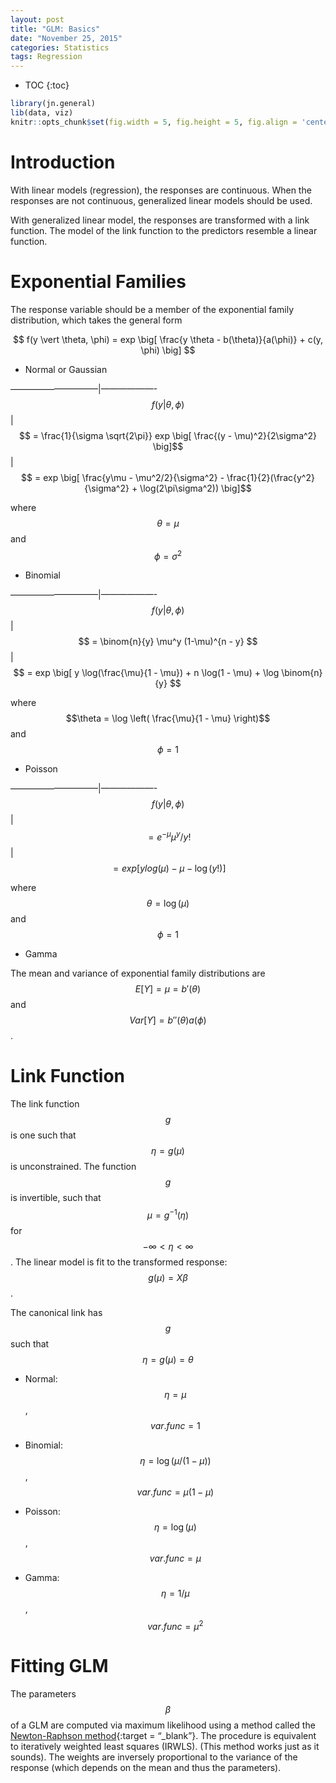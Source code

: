 ```yaml
---
layout: post
title: "GLM: Basics"
date: "November 25, 2015"
categories: Statistics
tags: Regression
---
```


* TOC
{:toc}

```r
library(jn.general)
lib(data, viz)
knitr::opts_chunk$set(fig.width = 5, fig.height = 5, fig.align = 'center')
```

# Introduction
With linear models (regression), the responses are continuous. When the responses are not continuous, generalized linear models should be used.

With generalized linear model, the responses are transformed with a link function. The model of the link function to the predictors resemble a linear function.

# Exponential Families
The response variable should be a member of the exponential family distribution, which takes the general form

$$ f(y \vert \theta, \phi) = exp \big[ \frac{y \theta - b(\theta)}{a(\phi)} + c(y, \phi) \big] $$

* Normal or Gaussian

------------------------------|-------------------
$$ f(y \vert \theta, \phi) $$ | $$ = \frac{1}{\sigma \sqrt{2\pi}} exp \big[ \frac{(y - \mu)^2}{2\sigma^2} \big]$$
                              | $$ = exp \big[ \frac{y\mu - \mu^2/2}{\sigma^2} - \frac{1}{2}(\frac{y^2}{\sigma^2} + \log(2\pi\sigma^2)) \big]$$ 

where $$\theta = \mu$$ and $$\phi = \sigma^2$$

* Binomial

------------------------------|-------------------
$$ f(y \vert \theta, \phi) $$ | $$ = \binom{n}{y} \mu^y (1-\mu)^{n - y} $$
                              | $$ = exp \big[ y \log(\frac{\mu}{1 - \mu}) + n \log(1 - \mu) + \log \binom{n}{y} $$

where $$\theta = \log \left( \frac{\mu}{1 - \mu} \right)$$ and $$\phi = 1$$

* Poisson

------------------------------|-------------------
$$ f(y \vert \theta, \phi) $$ | $$ = e^{- \mu} \mu^y / y! $$
                              | $$ = exp \big[ ylog(\mu) - \mu - \log(y!) \big] $$
                              
where $$\theta = \log(\mu)$$ and $$\phi = 1$$

* Gamma

The mean and variance of exponential family distributions are $$E[Y] = \mu = b'(\theta)$$ and $$Var[Y] = b''(\theta) a(\phi)$$.

# Link Function
The link function $$g$$ is one such that $$\eta = g(\mu)$$ is unconstrained. The function $$g$$ is invertible, such that $$\mu = g^{-1}(\eta)$$ for $$ -\infty < \eta < \infty $$. The linear model is fit to the transformed response: $$ g(\mu) = X\beta$$.

The canonical link has $$g$$ such that $$\eta = g(\mu) = \theta$$ 

* Normal: $$\eta = \mu$$, $$var.func = 1 $$

* Binomial: $$\eta = \log(\mu / (1 - \mu))$$, $$var.func = \mu(1 - \mu)$$

* Poisson: $$\eta = \log(\mu)$$, $$var.func = \mu$$

* Gamma: $$\eta = 1/\mu$$, $$var.func = \mu^2$$

# Fitting GLM
The parameters $$\beta$$ of a GLM are computed via maximum likelihood using a method called the [Newton-Raphson method][newton_raphson_post]{:target = "_blank"}. The procedure is equivalent to iteratively weighted least squares (IRWLS). (This method works just as it sounds). The weights are inversely proportional to the variance of the response (which depends on the mean and thus the parameters).

[newton_raphson_post]: http://jennguyen1.github.io/nhuyhoa//2015/12/ML-Generic-Algorithms.html#newton-raphson-method

